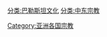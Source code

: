[[分类:巴勒斯坦文化|分类:巴勒斯坦文化]]
[[分类:中东宗教|分类:中东宗教]]
[[Category:亚洲各国宗教|Category:亚洲各国宗教]]
{{Commonscat|Religion in the Palestinian territories}}
